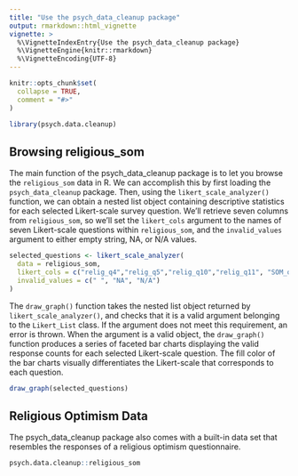 ```yaml
---
title: "Use the psych_data_cleanup package"
output: rmarkdown::html_vignette
vignette: >
  %\VignetteIndexEntry{Use the psych_data_cleanup package}
  %\VignetteEngine{knitr::rmarkdown}
  %\VignetteEncoding{UTF-8}
---
```


```r
knitr::opts_chunk$set(
  collapse = TRUE,
  comment = "#>"
)
```

```r
library(psych.data.cleanup)
```

## Browsing religious_som

The main function of the psych_data_cleanup package is to let you browse the `religious_som` data in R. We
can accomplish this by first loading the `psych_data_cleanup` package. Then, using the
`likert_scale_analyzer()` function, we can obtain a nested list object containing descriptive statistics for
each selected Likert-scale survey question. We'll retrieve seven columns from `religious_som`, so we'll set the `likert_cols` argument to the names of seven Likert-scale questions within `religious_som`, and the `invalid_values` argument to either empty string, NA, or N/A values.

```r
selected_questions <- likert_scale_analyzer(
  data = religious_som,
  likert_cols = c("relig_q4","relig_q5","relig_q10","relig_q11", "SOM_q1","SOM_q2","SOM_q3"),
  invalid_values = c(" ", "NA", "N/A")
) 
```

The `draw_graph()` function takes the nested list object returned by `likert_scale_analyzer()`, and checks
that it is a valid argument belonging to the `Likert_List` class. If the argument does not meet this requirement, an error is thrown. When the argument is a valid object, the `draw_graph()` function produces a series of faceted bar charts displaying the valid response counts for each selected Likert-scale question. The fill color of the bar charts visually differentiates the Likert-scale that corresponds to each question.

```r
draw_graph(selected_questions)
```

## Religious Optimism Data

The psych_data_cleanup package also comes with a built-in data set that resembles the responses of a religious
optimism questionnaire.

```r
psych.data.cleanup::religious_som
```
